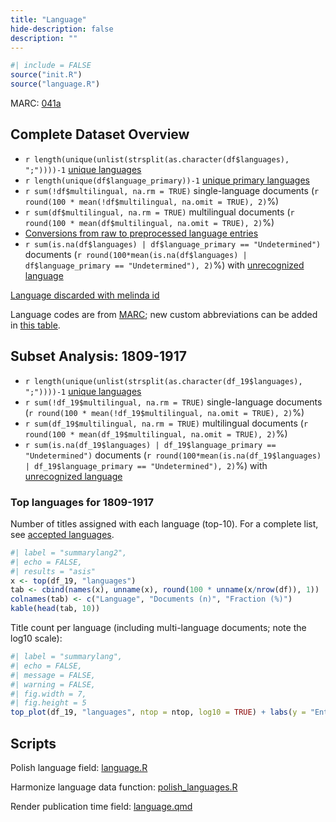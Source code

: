 ```yaml
---
title: "Language"
hide-description: false
description: ""
---
```


```r
#| include = FALSE
source("init.R")
source("language.R")
```

MARC: [041a](https://www.loc.gov/marc/bibliographic/bd041.html)

## Complete Dataset Overview

-   `r length(unique(unlist(strsplit(as.character(df$languages), ";"))))-1` [unique languages](dataTable/data_table.html?path=../output.tables/languages_accepted.csv)
-   `r length(unique(df$language_primary))-1` [unique primary languages](dataTable/data_table.html?path=../output.tables/language_primary_accepted.csv)\
-   `r sum(!df$multilingual, na.rm = TRUE)` single-language documents (`r round(100 * mean(!df$multilingual, na.omit = TRUE), 2)`%)
-   `r sum(df$multilingual, na.rm = TRUE)` multilingual documents (`r round(100 * mean(df$multilingual, na.omit = TRUE), 2)`%)
-   [Conversions from raw to preprocessed language entries](dataTable/data_table.html?path=../output.tables/language_conversions.csv)
-   `r sum(is.na(df$languages) | df$language_primary == "Undetermined")` documents (`r round(100*mean(is.na(df$languages) | df$language_primary == "Undetermined"), 2)`%) with [unrecognized language](dataTable/data_table.html?path=../output.tables/language_discarded.csv)

[Language discarded with melinda id](dataTable/data_table.html?path=../output.tables/language_discarded_id.csv)

Language codes are from [MARC](https://www.loc.gov/marc/languages/language_code.html); new custom abbreviations can be added in [this table](dataTable/data_table.html?path=../output.tables/language_abbreviations.csv).

## Subset Analysis: 1809-1917

-   `r length(unique(unlist(strsplit(as.character(df_19$languages), ";"))))-1` [unique languages](dataTable/data_table.html?path=../output.tables/languages_accepted_19.csv)
-   `r sum(!df_19$multilingual, na.rm = TRUE)` single-language documents (`r round(100 * mean(!df_19$multilingual, na.omit = TRUE), 2)`%)
-   `r sum(df_19$multilingual, na.rm = TRUE)` multilingual documents (`r round(100 * mean(df_19$multilingual, na.omit = TRUE), 2)`%)
-   `r sum(is.na(df_19$languages) | df_19$language_primary == "Undetermined")` documents (`r round(100*mean(is.na(df_19$languages) | df_19$language_primary == "Undetermined"), 2)`%) with [unrecognized language](dataTable/data_table.html?path=../output.tables/language_discarded_19.csv)

### Top languages for 1809-1917

Number of titles assigned with each language (top-10). For a complete list, see [accepted languages](dataTable/data_table.html?path=../output.tables/language_accepted.csv).

```r
#| label = "summarylang2",
#| echo = FALSE,
#| results = "asis"
x <- top(df_19, "languages")
tab <- cbind(names(x), unname(x), round(100 * unname(x/nrow(df)), 1))
colnames(tab) <- c("Language", "Documents (n)", "Fraction (%)")
kable(head(tab, 10))
```

Title count per language (including multi-language documents; note the log10 scale):

```r
#| label = "summarylang",
#| echo = FALSE,
#| message = FALSE,
#| warning = FALSE,
#| fig.width = 7,
#| fig.height = 5
top_plot(df_19, "languages", ntop = ntop, log10 = TRUE) + labs(y = "Entries (n)")
```

## Scripts 

Polish language field: [language.R](https://github.com/fennicahub/fennica/blob/master/inst/examples/language.R)

Harmonize language data function: [polish_languages.R](https://github.com/fennicahub/fennica/blob/master/R/polish_languages.R)

Render publication time field: [language.qmd](https://github.com/fennicahub/fennica/blob/master/inst/examples/language.qmd)
